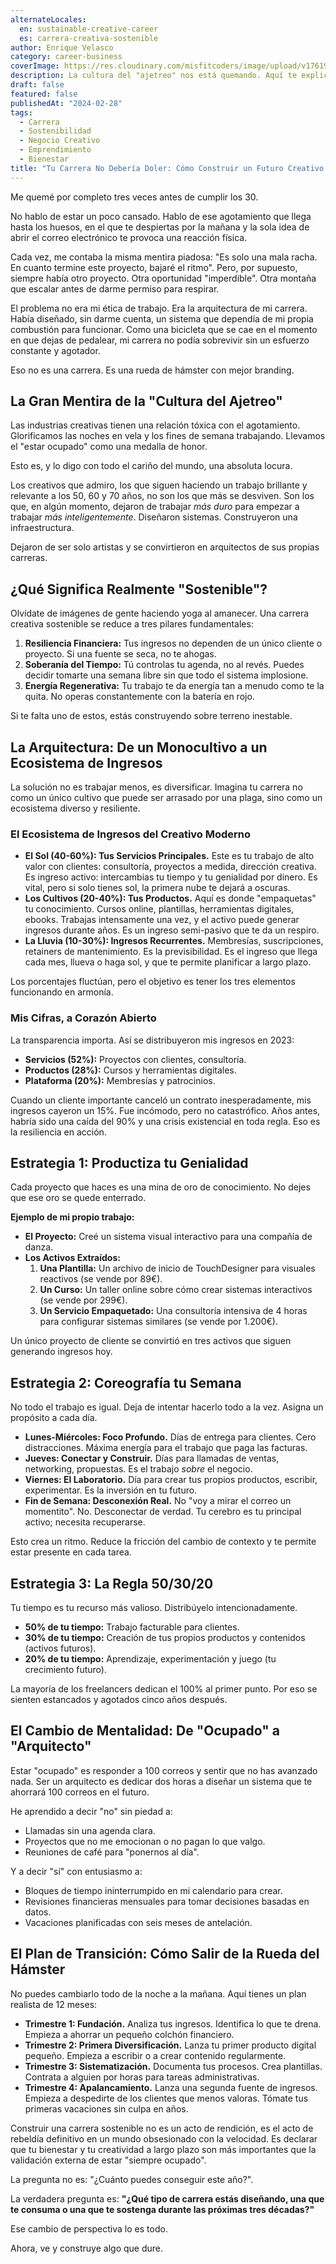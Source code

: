 ```yaml
---
alternateLocales:
  en: sustainable-creative-career
  es: carrera-creativa-sostenible
author: Enrique Velasco
category: career-business
coverImage: https://res.cloudinary.com/misfitcoders/image/upload/v1761918583/eVelasco/covers/articles/sustainable-creative-career_drbpkn.png
description: La cultura del "ajetreo" nos está quemando. Aquí te explico cómo construir una carrera creativa que te nutra en lugar de consumirte.
draft: false
featured: false
publishedAt: "2024-02-28"
tags:
  - Carrera
  - Sostenibilidad
  - Negocio Creativo
  - Emprendimiento
  - Bienestar
title: "Tu Carrera No Debería Doler: Cómo Construir un Futuro Creativo Sostenible"
---
```


Me quemé por completo tres veces antes de cumplir los 30.

No hablo de estar un poco cansado. Hablo de ese agotamiento que llega hasta los huesos, en el que te despiertas por la mañana y la sola idea de abrir el correo electrónico te provoca una reacción física.

Cada vez, me contaba la misma mentira piadosa: "Es solo una mala racha. En cuanto termine este proyecto, bajaré el ritmo". Pero, por supuesto, siempre había otro proyecto. Otra oportunidad "imperdible". Otra montaña que escalar antes de darme permiso para respirar.

El problema no era mi ética de trabajo. Era la arquitectura de mi carrera. Había diseñado, sin darme cuenta, un sistema que dependía de mi propia combustión para funcionar. Como una bicicleta que se cae en el momento en que dejas de pedalear, mi carrera no podía sobrevivir sin un esfuerzo constante y agotador.

Eso no es una carrera. Es una rueda de hámster con mejor branding.

## La Gran Mentira de la "Cultura del Ajetreo"

Las industrias creativas tienen una relación tóxica con el agotamiento. Glorificamos las noches en vela y los fines de semana trabajando. Llevamos el "estar ocupado" como una medalla de honor.

Esto es, y lo digo con todo el cariño del mundo, una absoluta locura.

Los creativos que admiro, los que siguen haciendo un trabajo brillante y relevante a los 50, 60 y 70 años, no son los que más se desviven. Son los que, en algún momento, dejaron de trabajar _más duro_ para empezar a trabajar _más inteligentemente_. Diseñaron sistemas. Construyeron una infraestructura.

Dejaron de ser solo artistas y se convirtieron en arquitectos de sus propias carreras.

## ¿Qué Significa Realmente "Sostenible"?

Olvídate de imágenes de gente haciendo yoga al amanecer. Una carrera creativa sostenible se reduce a tres pilares fundamentales:

1.  **Resiliencia Financiera:** Tus ingresos no dependen de un único cliente o proyecto. Si una fuente se seca, no te ahogas.
2.  **Soberanía del Tiempo:** Tú controlas tu agenda, no al revés. Puedes decidir tomarte una semana libre sin que todo el sistema implosione.
3.  **Energía Regenerativa:** Tu trabajo te da energía tan a menudo como te la quita. No operas constantemente con la batería en rojo.

Si te falta uno de estos, estás construyendo sobre terreno inestable.

## La Arquitectura: De un Monocultivo a un Ecosistema de Ingresos

La solución no es trabajar menos, es diversificar. Imagina tu carrera no como un único cultivo que puede ser arrasado por una plaga, sino como un ecosistema diverso y resiliente.

### El Ecosistema de Ingresos del Creativo Moderno

- **El Sol (40-60%): Tus Servicios Principales.** Este es tu trabajo de alto valor con clientes: consultoría, proyectos a medida, dirección creativa. Es ingreso activo: intercambias tu tiempo y tu genialidad por dinero. Es vital, pero si solo tienes sol, la primera nube te dejará a oscuras.
- **Los Cultivos (20-40%): Tus Productos.** Aquí es donde "empaquetas" tu conocimiento. Cursos online, plantillas, herramientas digitales, ebooks. Trabajas intensamente una vez, y el activo puede generar ingresos durante años. Es un ingreso semi-pasivo que te da un respiro.
- **La Lluvia (10-30%): Ingresos Recurrentes.** Membresías, suscripciones, retainers de mantenimiento. Es la previsibilidad. Es el ingreso que llega cada mes, llueva o haga sol, y que te permite planificar a largo plazo.

Los porcentajes fluctúan, pero el objetivo es tener los tres elementos funcionando en armonía.

### Mis Cifras, a Corazón Abierto

La transparencia importa. Así se distribuyeron mis ingresos en 2023:

- **Servicios (52%):** Proyectos con clientes, consultoría.
- **Productos (28%):** Cursos y herramientas digitales.
- **Plataforma (20%):** Membresías y patrocinios.

Cuando un cliente importante canceló un contrato inesperadamente, mis ingresos cayeron un 15%. Fue incómodo, pero no catastrófico. Años antes, habría sido una caída del 90% y una crisis existencial en toda regla. Eso es la resiliencia en acción.

## Estrategia 1: Productiza tu Genialidad

Cada proyecto que haces es una mina de oro de conocimiento. No dejes que ese oro se quede enterrado.

**Ejemplo de mi propio trabajo:**

- **El Proyecto:** Creé un sistema visual interactivo para una compañía de danza.
- **Los Activos Extraídos:**
  1.  **Una Plantilla:** Un archivo de inicio de TouchDesigner para visuales reactivos (se vende por 89€).
  2.  **Un Curso:** Un taller online sobre cómo crear sistemas interactivos (se vende por 299€).
  3.  **Un Servicio Empaquetado:** Una consultoría intensiva de 4 horas para configurar sistemas similares (se vende por 1.200€).

Un único proyecto de cliente se convirtió en tres activos que siguen generando ingresos hoy.

## Estrategia 2: Coreografía tu Semana

No todo el trabajo es igual. Deja de intentar hacerlo todo a la vez. Asigna un propósito a cada día.

- **Lunes-Miércoles: Foco Profundo.** Días de entrega para clientes. Cero distracciones. Máxima energía para el trabajo que paga las facturas.
- **Jueves: Conectar y Construir.** Días para llamadas de ventas, networking, propuestas. Es el trabajo _sobre_ el negocio.
- **Viernes: El Laboratorio.** Día para crear tus propios productos, escribir, experimentar. Es la inversión en tu futuro.
- **Fin de Semana: Desconexión Real.** No "voy a mirar el correo un momentito". No. Desconectar de verdad. Tu cerebro es tu principal activo; necesita recuperarse.

Esto crea un ritmo. Reduce la fricción del cambio de contexto y te permite estar presente en cada tarea.

## Estrategia 3: La Regla 50/30/20

Tu tiempo es tu recurso más valioso. Distribúyelo intencionadamente.

- **50% de tu tiempo:** Trabajo facturable para clientes.
- **30% de tu tiempo:** Creación de tus propios productos y contenidos (activos futuros).
- **20% de tu tiempo:** Aprendizaje, experimentación y juego (tu crecimiento futuro).

La mayoría de los freelancers dedican el 100% al primer punto. Por eso se sienten estancados y agotados cinco años después.

## El Cambio de Mentalidad: De "Ocupado" a "Arquitecto"

Estar "ocupado" es responder a 100 correos y sentir que no has avanzado nada. Ser un arquitecto es dedicar dos horas a diseñar un sistema que te ahorrará 100 correos en el futuro.

He aprendido a decir "no" sin piedad a:

- Llamadas sin una agenda clara.
- Proyectos que no me emocionan o no pagan lo que valgo.
- Reuniones de café para "ponernos al día".

Y a decir "sí" con entusiasmo a:

- Bloques de tiempo ininterrumpido en mi calendario para crear.
- Revisiones financieras mensuales para tomar decisiones basadas en datos.
- Vacaciones planificadas con seis meses de antelación.

## El Plan de Transición: Cómo Salir de la Rueda del Hámster

No puedes cambiarlo todo de la noche a la mañana. Aquí tienes un plan realista de 12 meses:

- **Trimestre 1: Fundación.** Analiza tus ingresos. Identifica lo que te drena. Empieza a ahorrar un pequeño colchón financiero.
- **Trimestre 2: Primera Diversificación.** Lanza tu primer producto digital pequeño. Empieza a escribir o a crear contenido regularmente.
- **Trimestre 3: Sistematización.** Documenta tus procesos. Crea plantillas. Contrata a alguien por horas para tareas administrativas.
- **Trimestre 4: Apalancamiento.** Lanza una segunda fuente de ingresos. Empieza a despedirte de los clientes que menos valoras. Tómate tus primeras vacaciones sin culpa en años.

Construir una carrera sostenible no es un acto de rendición, es el acto de rebeldía definitivo en un mundo obsesionado con la velocidad. Es declarar que tu bienestar y tu creatividad a largo plazo son más importantes que la validación externa de estar "siempre ocupado".

La pregunta no es: "¿Cuánto puedes conseguir este año?".

La verdadera pregunta es: **"¿Qué tipo de carrera estás diseñando, una que te consuma o una que te sostenga durante las próximas tres décadas?"**

Ese cambio de perspectiva lo es todo.

Ahora, ve y construye algo que dure.
